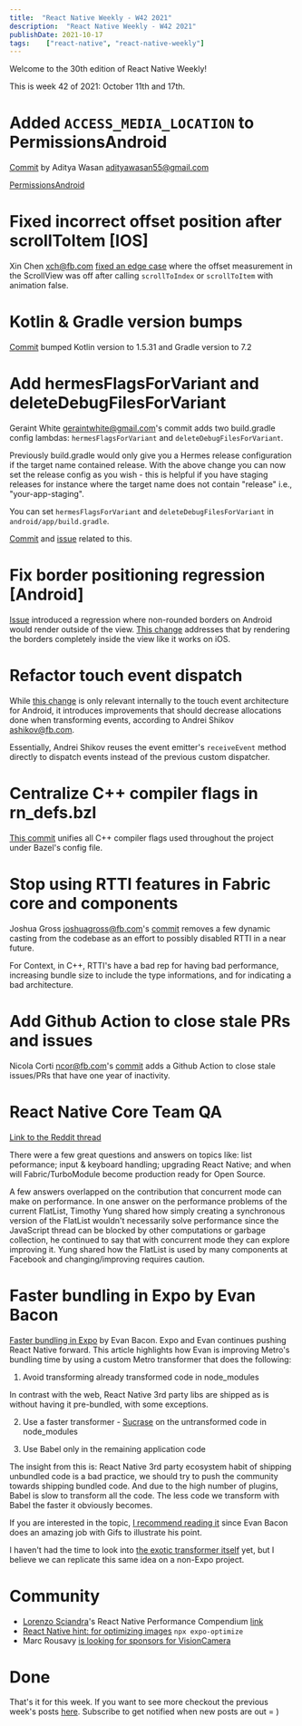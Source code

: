 ```yaml
---
title:  "React Native Weekly - W42 2021"
description:  "React Native Weekly - W42 2021"
publishDate: 2021-10-17
tags:    ["react-native", "react-native-weekly"]
---
```


Welcome to the 30th edition of React Native Weekly! 


This is week 42 of 2021: October 11th and 17th.

# Added `ACCESS_MEDIA_LOCATION` to PermissionsAndroid 

[Commit](https://github.com/facebook/react-native/commit/79db4835681) by Aditya Wasan adityawasan55@gmail.com

[PermissionsAndroid](https://reactnative.dev/docs/permissionsandroid)

# Fixed incorrect offset position after scrollToItem [IOS]

Xin Chen xch@fb.com [fixed an edge case](https://github.com/facebook/react-native/commit/55392f65a6a) where the offset measurement in the ScrollView was off after calling `scrollToIndex` or `scrollToItem` with animation false. 


# Kotlin & Gradle version bumps

[Commit](https://github.com/facebook/react-native/commit/9ae33674314) bumped Kotlin version to 1.5.31 and Gradle version to 7.2

# Add hermesFlagsForVariant and deleteDebugFilesForVariant

Geraint White geraintwhite@gmail.com's commit adds two build.gradle config lambdas: `hermesFlagsForVariant` and  `deleteDebugFilesForVariant`.

Previously build.gradle would only give you a Hermes release configuration if the target name contained release. With the above change you can now set the release config as you wish - this is helpful if you have staging releases for instance where the target name does not contain "release" i.e., "your-app-staging".


You can set `hermesFlagsForVariant` and  `deleteDebugFilesForVariant` in `android/app/build.gradle`.

[Commit](https://github.com/facebook/react-native/commit/91adb761cf1) and [issue](https://github.com/facebook/react-native/issues/25601#issuecomment-510856047) related to this.


# Fix border positioning regression [Android]

[Issue](https://github.com/facebook/react-native/issues/29099) introduced a regression where non-rounded borders on Android would render outside of the view. [This change](https://github.com/facebook/react-native/commit/d1a33cd139f) addresses that by rendering the borders completely inside the view like it works on iOS.

# Refactor touch event dispatch

While [this change](https://github.com/facebook/react-native/commit/a2feaeb5f11) is only relevant internally to the touch event architecture for Android, it introduces improvements that should decrease allocations done when transforming events, according to Andrei Shikov ashikov@fb.com.

Essentially, Andrei Shikov reuses the event emitter's `receiveEvent` method directly to dispatch events instead of the previous custom dispatcher.


# Centralize C++ compiler flags in rn_defs.bzl

[This commit](https://github.com/facebook/react-native/commit/a75e615a90b) unifies all C++ compiler flags used throughout the project under Bazel's config file.


# Stop using RTTI features in Fabric core and components

Joshua Gross joshuagross@fb.com's [commit](https://github.com/facebook/react-native/commit/6525f9b0828) removes a few dynamic casting from the codebase as an effort to possibly disabled RTTI in a near future.

For Context, in C++, RTTI's have a bad rep for having bad performance, increasing bundle size to include the type informations, and for indicating a bad architecture.

# Add Github Action to close stale PRs and issues

Nicola Corti ncor@fb.com's [commit](https://github.com/facebook/react-native/commit/37efe38e6cb) adds a Github Action to close stale issues/PRs that have one year of inactivity.



# React Native Core Team QA

[Link to the Reddit thread](https://www.reddit.com/r/reactnative/comments/pzdo1r/react_native_team_aua_thursday_oct_14_9am_pt/)

There were a few great questions and answers on topics like: list peformance; input & keyboard handling; upgrading React Native; and when will Fabric/TurboModule become production ready for Open Source.

A few answers overlapped on the contribution that concurrent mode can make on performance. In one answer on the performance problems of the current FlatList, Timothy Yung shared how simply creating a synchronous version of the FlatList wouldn't necessarily solve performance since the JavaScript thread can be blocked by other computations or garbage collection, he continued to say that with concurrent mode they can explore improving it. Yung shared how the FlatList is used by many components at Facebook and changing/improving requires caution. 


# Faster bundling in Expo by Evan Bacon

[Faster bundling in Expo](https://twitter.com/Baconbrix/status/1449043817663905793) by Evan Bacon. Expo and Evan continues pushing React Native forward. This article highlights how Evan is improving Metro's bundling time by using a custom Metro transformer that does the following:

1) Avoid transforming already transformed code in node_modules 

In contrast with the web, React Native 3rd party libs are shipped as is without having it pre-bundled, with some exceptions.

2) Use a faster transformer - [Sucrase](https://sucrase.io) on the untransformed code in node_modules

3) Use Babel only in the remaining application code

The insight from this is: React Native 3rd party ecosystem habit of shipping unbundled code is a bad practice, we should try to push the community towards shipping bundled code. And due to the high number of plugins, Babel is slow to transform all the code. The less code we transform with Babel the faster it obviously becomes. 

If you are interested in the topic, [I recommend reading it](https://blog.expo.dev/drastically-faster-bundling-in-react-native-a54f268e0ed1) since Evan Bacon does an amazing job with Gifs to illustrate his point. 

I haven't had the time to look into [the exotic transformer itself](https://github.com/expo/expo-cli/blob/master/packages/metro-config/src/transformer/createExoticTransformer.ts) yet, but I believe we can replicate this same idea on a non-Expo project.


# Community

- [Lorenzo Sciandra](https://twitter.com/Kelset)'s React Native Performance Compendium [link](https://lifeiswhat.notion.site/The-React-Native-Performance-Compendium-21d58f64292e4074afb73a10f760f303)
- [React Native hint: for optimizing images](https://twitter.com/jamonholmgren/status/1448386599599833091?s=20) `npx expo-optimize`
- Marc Rousavy [is looking for sponsors for VisionCamera](https://twitter.com/mrousavy/status/1447586433456386052)


# Done

That's it for this week. If you want to see more checkout the previous week's posts [here](/tags/react-native). Subscribe to get notified when new posts are out = )


